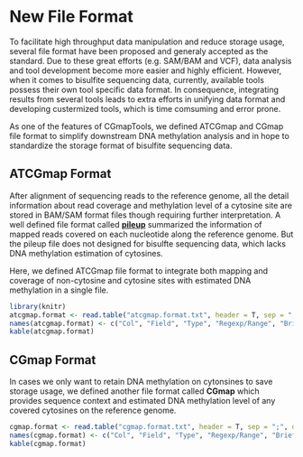 # New File Format

To facilitate high throughput data manipulation and reduce storage usage, several file format have been proposed and generaly accepted as the standard. Due to these great efforts (e.g. SAM/BAM and VCF), data analysis and tool development become more easier and highly efficient. However, when it comes to bisulfite sequencing data, currently, available tools possess their own tool specific data format. In consequence, integrating results from several tools leads to extra efforts in unifying data format and developing custermized tools, which is time comsuming and error prone. 

As one of the features of CGmapTools, we defined ATCGmap and CGmap file format to simplify downstream DNA methylation analysis and in hope to standardize the storage format of bisulfite sequencing data.

## ATCGmap Format

After alignment of sequencing reads to the reference genome, all the detail information about read coverage and methylation level of a cytosine site are stored in BAM/SAM format files though requiring further interpretation. A well defined file format called [**pileup**](http://samtools.sourceforge.net/pileup.shtml) summarized the information of mapped reads covered on each nucleotide along the reference genome. But the pileup file does not designed for bisulfte sequencing data, which lacks DNA methylation estimation of cytosines.

Here, we defined ATCGmap file format to integrate both mapping and coverage of non-cytosine and cytosine sites with estimated DNA methylation in a single file.

```r
library(knitr)
atcgmap.format <- read.table("atcgmap.format.txt", header = T, sep = ";", quote = "")
names(atcgmap.format) <- c("Col", "Field", "Type", "Regexp/Range", "Brief description")
kable(atcgmap.format)
```

## CGmap Format

In cases we only want to retain DNA methylation on cytonsines to save storage usage, we defined another file format called **CGmap** which provides sequence context and estimated DNA methylation level of any covered cytosines on the reference genome.

```r
cgmap.format <- read.table("cgmap.format.txt", header = T, sep = ";", quote = "")
names(cgmap.format) <- c("Col", "Field", "Type", "Regexp/Range", "Brief description")
kable(cgmap.format)
```

